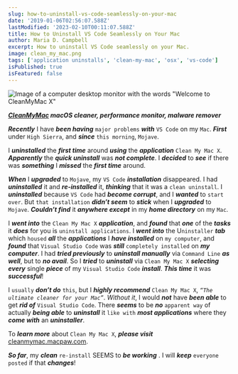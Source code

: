 ```yaml
---
slug: how-to-uninstall-vs-code-seamlessly-on-your-mac
date: '2019-01-06T02:56:07.588Z'
lastModified: '2023-02-10T00:11:07.588Z'
title: How to Uninstall VS Code Seamlessly on Your Mac
author: Maria D. Campbell
excerpt: How to uninstall VS Code seamlessly on your Mac.
image: clean_my_mac.png
tags: ['application uninstalls', 'clean-my-mac', 'osx', 'vs-code']
isPublished: true
isFeatured: false
---
```


![Image of a computer desktop monitor with the words "Welcome to CleanMyMac X"](clean_my_mac.png)

***[CleanMyMac](https://cleanmymac.macpaw.com/20) macOS cleaner, performance monitor, malware remover***

***Recently*** I have ***been having*** `major problems` ***with*** `VS Code` on my `Mac`. ***First*** under `High Sierra`, and ***since*** `this morning`, `Mojave`.

I ***uninstalled*** the ***first time*** around ***using*** the ***application*** `Clean My Mac X`.
***Apparently*** the ***quick uninstall*** was ***not complete***. I ***decided*** to ***see*** if there was ***something*** I ***missed*** the ***first time*** around.

***When*** I ***upgraded*** to `Mojave`, my `VS Code` ***installation*** disappeared. I had
***uninstalled*** it and ***re-installed*** it, ***thinking*** that it was a `clean uninstall`. I
***uninstalled*** because `VS Code` had ***become corrupt***, and I ***wanted*** to `start over`. But
`that installation` ***didn’t seem*** to ***stick*** when I ***upgraded*** to `Mojave`. ***Couldn’t find*** it ***anywhere except*** in my ***home directory*** on my `Mac`.

I ***went into*** the `Clean My Mac X` ***application***, and ***found*** that ***one*** of the ***tasks*** it ***does*** for you is `uninstall applications`. I ***went into*** the U`ninstaller` ***tab*** which `housed` ***all*** the ***applications*** I ***have installed*** on `my computer`, and ***found*** that `Visual Studio Code`
was ***still*** `completely installed` on ***my computer***. I had ***tried previously*** to
***uninstall manually*** via `Command Line` ***as well***, but to ***no avail***. So I ***tried*** to
***uninstall*** via `Clean My Mac X` ***selecting every*** single ***piece*** of my `Visual Studio Code` ***install***. ***This time*** it was ***successful***!

I `usually` ***don’t do*** `this`, but I ***highly recommend*** `Clean My Mac X`, *`“The ultimate
cleaner for your Mac”`*. *Without it*, I would ***not*** have ***been able*** to get ***rid of***
`Visual Studio Code`. There ***seems*** to be ***no*** `apparent way` of actually ***being able*** to
***uninstall*** it `like with` ***most applications*** where they ***come with*** an ***uninstaller***.

To ***learn more*** about `Clean My Mac X`, ***please visit*** [cleanmymac.macpaw.com](https://cleanmymac.macpaw.com).

***So far***, my ***clean*** `re-install` SEEMS to ***be working*** . I will ***keep*** `everyone posted` if that ***changes***!